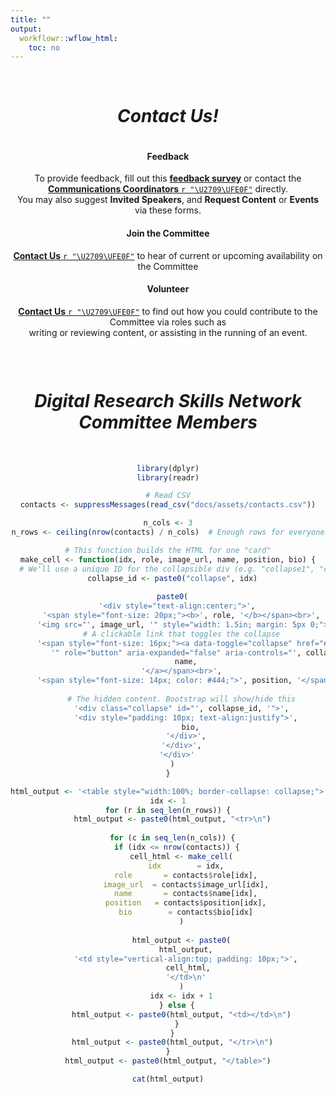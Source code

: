 ```yaml
---
title: ""
output:
  workflowr::wflow_html:
    toc: no
--- 
```


<div style="text-align: center">
<br>

# *Contact Us!*

<span style="display:inline-block; width:80%;"><wimr></span>

#### **Feedback**    
To provide feedback, fill out this [**feedback survey**](link) or contact the [**Communications Coordinators** `r "\U2709\UFE0F"`](mailto:COMMSLEAD;COMMSDEP?cc=CHAIR;SECRETARY&subject=Feedback%20Email&body=Dear%20Communications%20Coordinators%2C%0A%0A*feel%20free%20to%20use%20prepopulated%20forms%20below*%0A%0A===template===%0A%0AI%20am%20writing%20this%20email%20to%20suggest%20a%20Speaker%0A%0A===template===%0A%0AI%20am%20writing%20this%20email%20to%20provide%20%5Bpositive/negative%5D%20feedback%20about%20the%20%5Bmonth/theme%5D%20%5Bseminar/workshop/in-focus/event%5D%0A...%0A%0A===%0A%0AI%20am%20writing%20this%20email%20to%20provide%20the%20following%20feedback%20about%20%5Bmonth/theme%5D%20%5Bseminar/workshop/in-focus/event%5D%3A%0A-%0A%0A===%0A%0AKind%20regards%2C) directly.<br>You may also suggest **Invited Speakers**, and **Request Content** or **Events** via these forms. 

#### **Join the Committee**    
[**Contact Us** `r "\U2709\UFE0F"`](mailto:SECRETARY?cc=CHAIR;COMMSLEAD;COMMSDEP&subject=Committee%20Membership%20Inquiry&body=Dear%20Secretary%2C%0A%0A*feel%20free%20to%20use%20prepopulated%20forms%20below*%0A%0A===%0A%0AI%20am%20writing%20to%20inquire%20about%20a%20position%20on%20the%20Committee.%20What%20positions%20are%20available%20and%20what%20are%20their%20responsibilities%3F%0A%0A===%0A%0AI%20am%20writing%20to%20inquire%20about%20the%20%5Bposition%5D%20on%20the%20Committee.%20Could%20you%20provide%20information%20on%20the%20roles%20and%20responsibilities%20of%20the%20position%2C%20or%20could%20we%20schedule%20a%20time%20to%20meet%20and%20discuss%20the%20potential%20for%20me%20to%20join%20the%20team%3F%0A%0A===%0A%0AI%20am%20writing%20to%20nominate%20%5Bmyself/another%20person%5D%20for%20%5Ba%20position%5D%20on%20the%20committee.%0A%0A===%0A%0AKind%20regards%2C) to hear of current or upcoming availability on the Committee

#### **Volunteer**   
[**Contact Us** `r "\U2709\UFE0F"`](mailto:COMMSLEAD;COMMSDEP;EVENTS;CONTENT?cc=CHAIR&subject=Volunteering%20Inquiry&body=Dear%20Committee%20Members%2C%0A%0A*feel%20free%20to%20use%20prepopulated%20forms%20below*%0A%0A===%0A%0AI%27m%20inquiring%20about%20the%20opportunity%20to%20volunteer%20for%20the%20Network.%20I%20am%20able%20to%3A%0A-%20%5BHelp%20write%20new%20content%5D%0A-%20%5BHelp%20review%20content%5D%0A-%20%5BHelp%20during%20workshops%5D%0A-%20%5BAssist%20in%20other%20ways%5D%0A%0A===%0A%0AKind%20regards%2C) to find out how you could contribute to the Committee via roles such as  
writing or reviewing content, or assisting in the running of an event.

<br>

<span style="display:inline-block; width:80%;"><wimr></span>

# *Digital Research Skills Network<br>Committee Members*<br>

<br>

```r
library(dplyr)
library(readr)

# Read CSV
contacts <- suppressMessages(read_csv("docs/assets/contacts.csv"))

n_cols <- 3
n_rows <- ceiling(nrow(contacts) / n_cols)  # Enough rows for everyone

# This function builds the HTML for one "card"
make_cell <- function(idx, role, image_url, name, position, bio) {
  # We'll use a unique ID for the collapsible div (e.g. "collapse1", "collapse2", etc.)
  collapse_id <- paste0("collapse", idx)
  
  paste0(
    '<div style="text-align:center;">',
      '<span style="font-size: 20px;"><b>', role, '</b></span><br>',
      '<img src="', image_url, '" style="width: 1.5in; margin: 5px 0;"><br>',
      # A clickable link that toggles the collapse
      '<span style="font-size: 16px;"><a data-toggle="collapse" href="#', collapse_id, 
         '" role="button" aria-expanded="false" aria-controls="', collapse_id, '">',
        name,
      '</a></span><br>',
      '<span style="font-size: 14px; color: #444;">', position, '</span>',
      
      # The hidden content. Bootstrap will show/hide this
      '<div class="collapse" id="', collapse_id, '">',
        '<div style="padding: 10px; text-align:justify">',
          bio,
        '</div>',
      '</div>',
    '</div>'
  )
}

html_output <- '<table style="width:100%; border-collapse: collapse;">'
idx <- 1
for (r in seq_len(n_rows)) {
  html_output <- paste0(html_output, "<tr>\n")
  
  for (c in seq_len(n_cols)) {
    if (idx <= nrow(contacts)) {
      cell_html <- make_cell(
        idx        = idx,
        role       = contacts$role[idx],
        image_url  = contacts$image_url[idx],
        name       = contacts$name[idx],
        position   = contacts$position[idx],
        bio        = contacts$bio[idx]
      )
      
      html_output <- paste0(
        html_output,
        '<td style="vertical-align:top; padding: 10px;">',
         cell_html,
        '</td>\n'
      )
      idx <- idx + 1
    } else {
      html_output <- paste0(html_output, "<td></td>\n")
    }
  }
  html_output <- paste0(html_output, "</tr>\n")
}
html_output <- paste0(html_output, "</table>")

cat(html_output)

```

</div>

<!-- <div style="text-align: left;"> -->
<!-- <img src="assets/headshot/headshot.jpg" alt="Tom" style="width: 1.5in; float: left; margin-right: 10px;"> -->
<!-- <div style="overflow: hidden;"> -->

<!-- ## [Name] -->

<!-- **Title** ✉: email@sydney.edu.au -->

<!-- Biography -->

<!-- </div> -->
<!-- </div> -->
<!-- <hr><br> -->